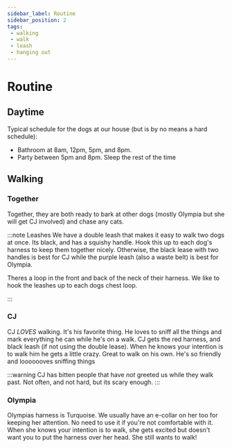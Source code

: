 ```yaml
---
sidebar_label: Routine
sidebar_position: 2
tags:
 - walking
 - walk
 - leash
 - hanging out
---
```


# Routine

## Daytime
Typical schedule for the dogs at our house (but is by no means a hard schedule): 
- Bathroom at 8am, 12pm, 5pm, and 8pm. 
- Party between 5pm and 8pm. Sleep the rest of the time


## Walking
### Together
Together, they are both ready to bark at other dogs (mostly Olympia but she will get CJ involved) and chase any cats. 


:::note Leashes
We have a double leash that makes it easy to walk two dogs at once. Its black, and has a squishy handle. Hook this up to each dog's harness to keep them together nicely. Otherwise, the black lease with two handles is best for CJ while the purple leash (also a waste belt) is best for Olympia.

Theres a loop in the front and back of the neck of their harness. We like to hook the leashes up to each dogs chest loop.

:::


### CJ
CJ *LOVES* walking. It's his favorite thing. He loves to sniff all the things and mark everything he can while he's on a walk.
CJ gets the red harness, and black leash (if not using the double lease).
When he knows your intention is to walk him he gets a little crazy.
Great to walk on his own. He's so friendly and looooooves sniffing things

:::warning 
CJ has bitten people that have _not_ greeted us while they walk past. Not often, and not hard, but its scary enough.
:::

### Olympia
Olympias harness is Turquoise. We usually have an e-collar on her too for keeping her attention. No need to use it if you're not comfortable with it.
When she knows your intention is to walk, she gets excited but doesn't want you to put the harness over her head. She still wants to walk!

